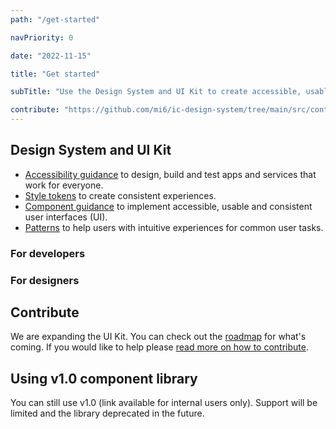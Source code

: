```yaml
---
path: "/get-started"

navPriority: 0

date: "2022-11-15"

title: "Get started"

subTitle: "Use the Design System and UI Kit to create accessible, usable and consistent apps and services for the United Kingdom Intelligence Community."

contribute: "https://github.com/mi6/ic-design-system/tree/main/src/content/structured/get-started/index.mdx"
---
```



## Design System and UI Kit

- [Accessibility guidance](/accessibility) to design, build and test apps and services that work for everyone.
- [Style tokens](/styles) to create consistent experiences.
- [Component guidance](/components) to implement accessible, usable and consistent user interfaces (UI).
- [Patterns](/patterns) to help users with intuitive experiences for common user tasks.

### For developers

<IcCard
  heading="Install the UI Kit components"
  message="Install and use the UI Kit component library. Use React or web components to quickly build accessible interfaces."
  href="get-started/install-components"
  clickable
  fullWidth
/>

### For designers

<IcCard
  heading="Figma UI Kit"
  message="Reusable and flexible Figma components used to design, prototype and hand-off designs for apps and digital products."
  href="get-started/figma"
  clickable
  fullWidth
/>

## Contribute

We are expanding the UI Kit. You can check out the [roadmap](/community/roadmap) for what's coming. If you would like to help please [read more on how to contribute](/community).

## Using v1.0 component library

You can still use v1.0 (link available for internal users only). Support will be limited and the library deprecated in the future.
